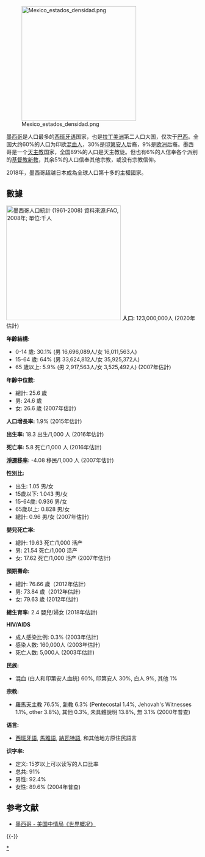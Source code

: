 [[File:Mexico_estados_densidad.png|300px]]

[[墨西哥|墨西哥]]是人口最多的[[西班牙语|西班牙语]]国家，也是[[拉丁美洲|拉丁美洲]]第二人口大国，仅次于[[巴西|巴西]]。全国大约60%的人口为印欧[[混血人|混血人]]，30%是[[印第安人|印第安人]]后裔，9%是[[欧洲|欧洲]]后裔。墨西哥是一个[[天主教|天主教]]国家，全国89%的人口是天主教徒。但也有6%的人信奉各个派别的[[基督教|基督教]][[新教|新教]]，其余5%的人口信奉其他宗教，或没有宗教信仰。

2018年，墨西哥超越日本成為全球人口第十多的主權國家。

== 數據 ==
[[File:Mexico-demography.png|thumb|300px|墨西哥人口統計 (1961-2008)<br>
資料來源:[[聯合國糧食及農業組織|FAO]], 2008年; 單位:千人]]
{{Historical populations
|title = 歷回墨西哥人口普查
|type = Mexico
|align = right
|source = <ref>[http://www.inegi.org.mx/est/contenidos/Proyectos/ccpv/default.aspx INEGI]</ref>
|1900 |13607272
|1910 |15160369
|1921 |14334780
|1930 |16552722
|1940 |19653552
|1950 |25791017
|1960 |34923129
|1970 |48225238
|1980 |66846833
|1990 |81249645
|[[2000年墨西哥人口普查|2000]] |97483412
|2010 |112336538
}}
'''人口:''' 123,000,000人 (2020年估計)

'''年齡結構:''' 
* 0-14 歲: 30.1% (男 16,696,089人/女 16,011,563人)
* 15-64 歲: 64% (男 33,624,812人/女 35,925,372人)
* 65 歲以上: 5.9% (男 2,917,563人/女 3,525,492人) (2007年估計)

'''年齡中位數:'''
*總計: 25.6 歲
*男: 24.6 歲
*女: 26.6 歲 (2007年估計)

'''人口增長率:''' 1.9% (2015年估計)

'''出生率:''' 18.3 出生/1,000 人 (2016年估計)

'''死亡率:''' 5.8 死亡/1,000 人 (2016年估計)

'''[[淨遷移率|淨遷移率]]:''' -4.08 移民/1,000 人 (2007年估計)

'''性別比:'''
* 出生: 1.05 男/女 
* 15歲以下: 1.043 男/女 
* 15-64歲: 0.936 男/女 
* 65歲以上: 0.828 男/女 
* 總計: 0.96 男/女 (2007年估計)  

'''嬰兒死亡率:'''  
*總計: 19.63 死亡/1,000 活产
*男: 21.54 死亡/1,000 活产
*女: 17.62 死亡/1,000 活产 (2007年估計)

'''預期壽命:'''  
* 總計: 76.66 歲（2012年估計）
* 男: 73.84 歲（2012年估計）
* 女: 79.63 歲 (2012年估計)

'''總生育率:''' 2.4 嬰兒/婦女 (2018年估計)

'''HIV/AIDS'''
* 成人感染比例: 0.3% (2003年估計)
* 感染人数: 160,000人 (2003年估計)
* 死亡人数: 5,000人 (2003年估計)

'''民族:'''
* 混血 (白人和印第安人血统) 60%, 印第安人 30%, 白人 9%, 其他 1%

'''宗教:''' 
* [[羅馬天主教|羅馬天主教]] 76.5%, [[新教|新教]] 6.3% (Pentecostal 1.4%, Jehovah's Witnesses 1.1%, other 3.8%), 其他 0.3%, 未具體說明 13.8%, 無 3.1% (2000年普查)

'''语言:'''
* [[西班牙語|西班牙語]], [[馬雅語|馬雅語]], [[納瓦特語|納瓦特語]], 和其他地方原住民語言

'''识字率:'''
* 定义: 15岁以上可以读写的人口比率
* 总共: 91% 
* 男性: 92.4% 
* 女性: 89.6% (2004年普查)

==参考文献==
{{Reflist}}
*[https://www.cia.gov/library/publications/the-world-factbook/geos/mx.html 墨西哥 - 美国中情局《世界概况》] {{Wayback|url=https://www.cia.gov/library/publications/the-world-factbook/geos/mx.html |date=20180129161335 }}

{{-}}
{{美洲题目|人口}}

[[Category:墨西哥人口|*]]